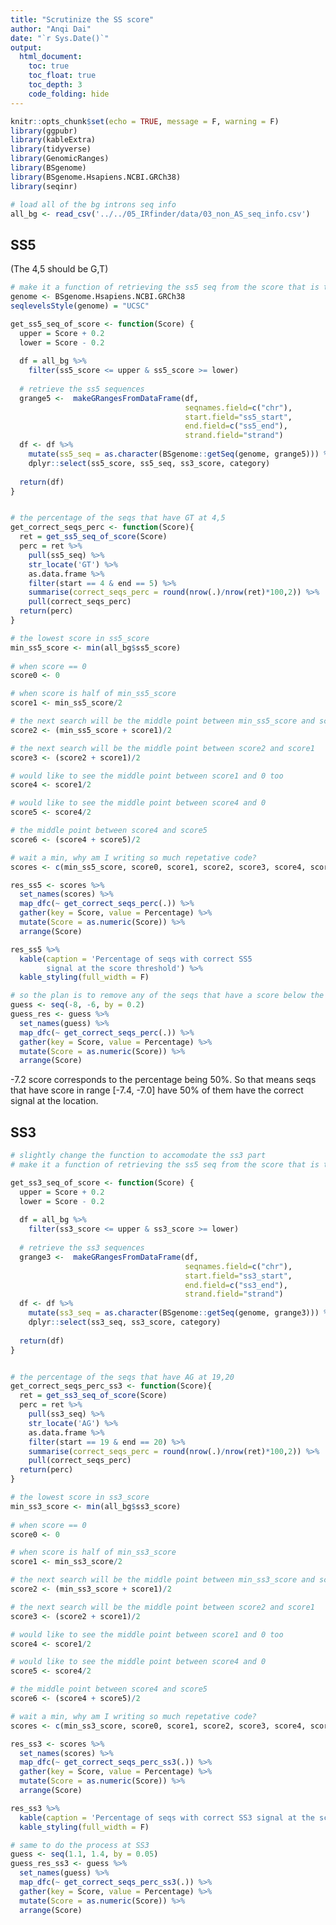 ```yaml
---
title: "Scrutinize the SS score"
author: "Anqi Dai"
date: "`r Sys.Date()`"
output:
  html_document:
    toc: true
    toc_float: true
    toc_depth: 3
    code_folding: hide
---
```


```r
knitr::opts_chunk$set(echo = TRUE, message = F, warning = F)
library(ggpubr)
library(kableExtra)
library(tidyverse)
library(GenomicRanges)
library(BSgenome)
library(BSgenome.Hsapiens.NCBI.GRCh38)
library(seqinr)
```

```r
# load all of the bg introns seq info
all_bg <- read_csv('../../05_IRfinder/data/03_non_AS_seq_info.csv')
```

## SS5 

(The 4,5 should be G,T)

```r
# make it a function of retrieving the ss5 seq from the score that is the input
genome <- BSgenome.Hsapiens.NCBI.GRCh38
seqlevelsStyle(genome) = "UCSC"

get_ss5_seq_of_score <- function(Score) {
  upper = Score + 0.2
  lower = Score - 0.2
  
  df = all_bg %>% 
    filter(ss5_score <= upper & ss5_score >= lower)
  
  # retrieve the ss5 sequences
  grange5 <-  makeGRangesFromDataFrame(df, 
                                       seqnames.field=c("chr"),  
                                       start.field="ss5_start", 
                                       end.field=c("ss5_end"), 
                                       strand.field="strand")
  df <- df %>% 
    mutate(ss5_seq = as.character(BSgenome::getSeq(genome, grange5))) %>% 
    dplyr::select(ss5_score, ss5_seq, ss3_score, category)
  
  return(df)
}


# the percentage of the seqs that have GT at 4,5
get_correct_seqs_perc <- function(Score){
  ret = get_ss5_seq_of_score(Score)
  perc = ret %>% 
    pull(ss5_seq) %>% 
    str_locate('GT') %>% 
    as.data.frame %>% 
    filter(start == 4 & end == 5) %>% 
    summarise(correct_seqs_perc = round(nrow(.)/nrow(ret)*100,2)) %>% 
    pull(correct_seqs_perc)
  return(perc)
}
```

```r
# the lowest score in ss5_score
min_ss5_score <- min(all_bg$ss5_score)
   
# when score == 0
score0 <- 0

# when score is half of min_ss5_score
score1 <- min_ss5_score/2

# the next search will be the middle point between min_ss5_score and score1
score2 <- (min_ss5_score + score1)/2

# the next search will be the middle point between score2 and score1
score3 <- (score2 + score1)/2

# would like to see the middle point between score1 and 0 too
score4 <- score1/2

# would like to see the middle point between score4 and 0
score5 <- score4/2

# the middle point between score4 and score5
score6 <- (score4 + score5)/2

# wait a min, why am I writing so much repetative code?
scores <- c(min_ss5_score, score0, score1, score2, score3, score4, score5, score6)

res_ss5 <- scores %>% 
  set_names(scores) %>% 
  map_dfc(~ get_correct_seqs_perc(.)) %>% 
  gather(key = Score, value = Percentage) %>% 
  mutate(Score = as.numeric(Score)) %>% 
  arrange(Score)
```

```r
res_ss5 %>% 
  kable(caption = 'Percentage of seqs with correct SS5
        signal at the score threshold') %>% 
  kable_styling(full_width = F)
```


```r
# so the plan is to remove any of the seqs that have a score below the threshold where half of the seqs don't have the correct signal at that place
guess <- seq(-8, -6, by = 0.2)
guess_res <- guess %>% 
  set_names(guess) %>% 
  map_dfc(~ get_correct_seqs_perc(.)) %>% 
  gather(key = Score, value = Percentage) %>% 
  mutate(Score = as.numeric(Score)) %>% 
  arrange(Score)

```

-7.2 score corresponds to the percentage being 50%. So that means seqs that have score in range [-7.4, -7.0] have 50% of them have the correct signal at the location.


## SS3


```r
# slightly change the function to accomodate the ss3 part
# make it a function of retrieving the ss5 seq from the score that is the input

get_ss3_seq_of_score <- function(Score) {
  upper = Score + 0.2
  lower = Score - 0.2
  
  df = all_bg %>% 
    filter(ss3_score <= upper & ss3_score >= lower)
  
  # retrieve the ss3 sequences
  grange3 <-  makeGRangesFromDataFrame(df, 
                                       seqnames.field=c("chr"),  
                                       start.field="ss3_start", 
                                       end.field=c("ss3_end"), 
                                       strand.field="strand")
  df <- df %>% 
    mutate(ss3_seq = as.character(BSgenome::getSeq(genome, grange3))) %>% 
    dplyr::select(ss3_seq, ss3_score, category)
  
  return(df)
}


# the percentage of the seqs that have AG at 19,20
get_correct_seqs_perc_ss3 <- function(Score){
  ret = get_ss3_seq_of_score(Score)
  perc = ret %>% 
    pull(ss3_seq) %>% 
    str_locate('AG') %>% 
    as.data.frame %>% 
    filter(start == 19 & end == 20) %>% 
    summarise(correct_seqs_perc = round(nrow(.)/nrow(ret)*100,2)) %>% 
    pull(correct_seqs_perc)
  return(perc)
}
```

```r
# the lowest score in ss3_score
min_ss3_score <- min(all_bg$ss3_score)
   
# when score == 0
score0 <- 0

# when score is half of min_ss3_score
score1 <- min_ss3_score/2

# the next search will be the middle point between min_ss3_score and score1
score2 <- (min_ss3_score + score1)/2

# the next search will be the middle point between score2 and score1
score3 <- (score2 + score1)/2

# would like to see the middle point between score1 and 0 too
score4 <- score1/2

# would like to see the middle point between score4 and 0
score5 <- score4/2

# the middle point between score4 and score5
score6 <- (score4 + score5)/2

# wait a min, why am I writing so much repetative code?
scores <- c(min_ss3_score, score0, score1, score2, score3, score4, score5, score6)

res_ss3 <- scores %>% 
  set_names(scores) %>% 
  map_dfc(~ get_correct_seqs_perc_ss3(.)) %>% 
  gather(key = Score, value = Percentage) %>% 
  mutate(Score = as.numeric(Score)) %>% 
  arrange(Score)
```

```r
res_ss3 %>% 
  kable(caption = 'Percentage of seqs with correct SS3 signal at the score threshold') %>% 
  kable_styling(full_width = F)
```

```r
# same to do the process at SS3
guess <- seq(1.1, 1.4, by = 0.05)
guess_res_ss3 <- guess %>% 
  set_names(guess) %>% 
  map_dfc(~ get_correct_seqs_perc_ss3(.)) %>% 
  gather(key = Score, value = Percentage) %>% 
  mutate(Score = as.numeric(Score)) %>% 
  arrange(Score)
```

